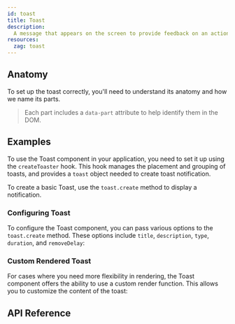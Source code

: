 ```yaml
---
id: toast
title: Toast
description:
  A message that appears on the screen to provide feedback on an action.
resources:
  zag: toast
---
```


<ComponentPreview />

## Anatomy

To set up the toast correctly, you'll need to understand its anatomy and how we
name its parts.

> Each part includes a `data-part` attribute to help identify them in the DOM.

<Anatomy id="toast" />

## Examples

To use the Toast component in your application, you need to set it up using the
`createToaster` hook. This hook manages the placement and grouping of toasts,
and provides a `toast` object needed to create toast notification.

To create a basic Toast, use the `toast.create` method to display a
notification.

<Story id="Basic" />

### Configuring Toast

To configure the Toast component, you can pass various options to the
`toast.create` method. These options include `title`, `description`, `type`,
`duration`, and `removeDelay`:

<Story id="Customized" />

### Custom Rendered Toast

For cases where you need more flexibility in rendering, the Toast component
offers the ability to use a custom render function. This allows you to customize
the content of the toast:

<Story id="CustomRender" />

## API Reference

<ComponentTypes id="toast" />
